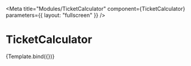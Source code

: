 
<Meta
  title="Modules/TicketCalculator"
  component={TicketCalculator}
  parameters={{ layout: "fullscreen" }}
/>


# TicketCalculator

<Canvas>
  <Story name="default" args={{ imageFolder: "", headline: "Har du kørt for stærkt? Beregn din bøde her" }}>
    {Template.bind({})}
  </Story>
</Canvas>
